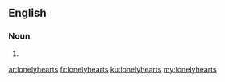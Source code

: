 ==English==

===Noun===
{{head|en|noun plural form}}

# {{plural of|lonelyheart|lang=en}}

[[ar:lonelyhearts]]
[[fr:lonelyhearts]]
[[ku:lonelyhearts]]
[[my:lonelyhearts]]